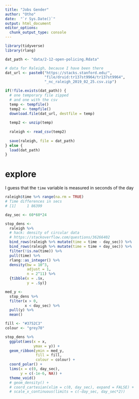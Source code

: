 ```yaml
---
title: "Jobs Gender"
author: "Otho"
date:  "`r Sys.Date()`"
output: html_document
editor_options: 
  chunk_output_type: console
---
```


```r
library(tidyverse)
library(rlang)
```


```r

dat_path <- "data/2-12-open-policing.Rdata"

# data for Raleigh, because I have been there
dat_url <- paste0("https://stacks.stanford.edu/",
                  "file/druid:tr137st9964/tr137st9964",
                  "_nc_raleigh_2019_02_25.csv.zip")

if(!file.exists(dat_path)) {
  # one temporary file zipped
  # and one with the csv
  temp <- tempfile()
  temp2 <- tempfile()
  download.file(dat_url, destfile = temp)
  
  temp2 <- unzip(temp)
  
  raleigh <- read_csv(temp2)
  
  save(raleigh, file = dat_path)
} else {
  load(dat_path)
}
```

# explore

I guess that the `time` variable is measured in seconds of the day

```r
raleigh$time %>% range(na.rm = TRUE)
# Time differences in secs
# [1]     1 86399
```

```r
day_sec <- 60*60*24

stop_dens <- 
  raleigh %>%  
  # hack: density of circular data
  # https://stackoverflow.com/questions/36266402
  bind_rows(raleigh %>% mutate(time = time - day_sec)) %>% 
  bind_rows(raleigh %>% mutate(time = time + day_sec)) %>% 
  filter(!is.na(time)) %>%  
  pull(time) %>% 
  rlang::as_integer() %>% 
  density(bw = 10^3,
          adjust = 1,
          n = 2^11) %>% 
  {tibble(x = .$x,
          y = .$y)}

med_y <-
  stop_dens %>% 
  filter(x > 0,
         x < day_sec) %>% 
  pull(y) %>% 
  mean()

fill <- "#3752C3"
colour <- "grey70"

stop_dens %>% 
  ggplot(aes(x = x,
             ymax = y)) +
  geom_ribbon(ymin = med_y,
              fill = fill,
              colour = colour) +
  coord_polar() +
  lims(x = c(0, day_sec),
       y = c(-1e-6, NA)) +
  theme_void()
  # geom_density() +
  # coord_cartesian(xlim = c(0, day_sec), expand = FALSE) +
  # scale_x_continuous(limits = c(-day_sec, day_sec*2))
```

